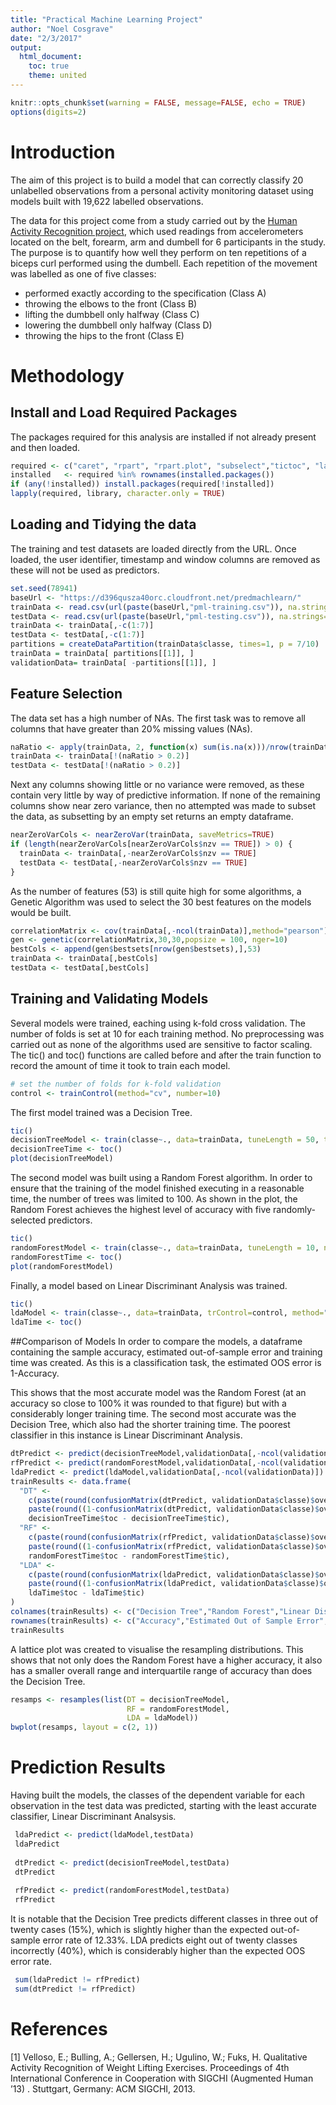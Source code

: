 ```yaml
---
title: "Practical Machine Learning Project"
author: "Noel Cosgrave"
date: "2/3/2017"
output: 
  html_document:
    toc: true
    theme: united
---
```


```r
knitr::opts_chunk$set(warning = FALSE, message=FALSE, echo = TRUE)
options(digits=2)
```

# Introduction
The aim of this project is to build a model that can correctly classify 20 unlabelled observations from a personal activity monitoring dataset using models built with 19,622 labelled observations. 

The data for this project come from a study carried out by the [Human Activity Recognition project](http://groupware.les.inf.puc-rio.br/har), which used readings from accelerometers located on the belt, forearm, arm and dumbell for 6 participants in the study. The purpose is to quantify how well they perform on ten repetitions of a biceps curl performed using the dumbell. Each repetition of the movement was labelled as one of five classes:

- performed exactly according to the specification (Class A)
- throwing the elbows to the front (Class B)
- lifting the dumbbell only halfway (Class C)
- lowering the dumbbell only halfway (Class D)
- throwing the hips to the front (Class E)

# Methodology

## Install and Load Required Packages
The packages required for this analysis are installed if not already present and then loaded.
```r
required <- c("caret", "rpart", "rpart.plot", "subselect","tictoc", "lattice")
installed   <- required %in% rownames(installed.packages())
if (any(!installed)) install.packages(required[!installed])
lapply(required, library, character.only = TRUE)
```

## Loading and Tidying the data

The training and test datasets are loaded directly from the URL. Once loaded, the user identifier, timestamp and window columns are removed as these will not be used as predictors.

```r
set.seed(78941)
baseUrl <- "https://d396qusza40orc.cloudfront.net/predmachlearn/"
trainData <- read.csv(url(paste(baseUrl,"pml-training.csv")), na.strings=c("NA","#DIV/0!",""))
testData <- read.csv(url(paste(baseUrl,"pml-testing.csv")), na.strings=c("NA","#DIV/0!",""))
trainData <- trainData[,-c(1:7)]
testData <- testData[,-c(1:7)]
partitions = createDataPartition(trainData$classe, times=1, p = 7/10)
trainData = trainData[ partitions[[1]], ]
validationData= trainData[ -partitions[[1]], ]
```
## Feature Selection
The data set has a high number of NAs. The first task was to remove all columns that have greater than 20% missing values (NAs). 

```r
naRatio <- apply(trainData, 2, function(x) sum(is.na(x)))/nrow(trainData)
trainData <- trainData[!(naRatio > 0.2)]
testData <- testData[!(naRatio > 0.2)]
```

Next any columns showing little or no variance were removed, as these contain very little by way of predictive information. If none of the remaining columns show near zero variance, then no attempted was made to subset the data, as subsetting by an empty set returns an empty dataframe.

```r
nearZeroVarCols <- nearZeroVar(trainData, saveMetrics=TRUE)
if (length(nearZeroVarCols[nearZeroVarCols$nzv == TRUE]) > 0) {
  trainData <- trainData[,-nearZeroVarCols$nzv == TRUE]
  testData <- testData[,-nearZeroVarCols$nzv == TRUE]
}
```

As the number of features (53) is still quite high for some algorithms, a Genetic Algorithm was used to select the 30 best features on the models would be built.

```r
correlationMatrix <- cov(trainData[,-ncol(trainData)],method="pearson")
gen <- genetic(correlationMatrix,30,30,popsize = 100, nger=10)
bestCols <- append(gen$bestsets[nrow(gen$bestsets),],53)
trainData <- trainData[,bestCols]
testData <- testData[,bestCols]
```

## Training and Validating Models
Several models were trained, eaching using k-fold cross validation. The number of folds is set at 10 for each training method. No preprocessing was carried out as none of the algorithms used are sensitive to factor scaling. The tic() and toc() functions are called before and after the train function to record the amount of time it took to train each model. 

```r
# set the number of folds for k-fold validation
control <- trainControl(method="cv", number=10)
```

The first model trained was a Decision Tree.  
```r
tic()
decisionTreeModel <- train(classe~., data=trainData, tuneLength = 50, trControl=control, method="rpart")
decisionTreeTime <- toc()
plot(decisionTreeModel)
```

The second model was built using a Random Forest algorithm. In order to ensure that the training of the model finished executing in a reasonable time, the number of trees was limited to 100. As shown in the plot, the Random Forest achieves the highest level of accuracy with five randomly-selected predictors.
```r
tic()
randomForestModel <- train(classe~., data=trainData, tuneLength = 10, ntree=100, trControl=control, method="rf")
randomForestTime <- toc()
plot(randomForestModel)
```

Finally, a model based on Linear Discriminant Analysis was trained. 
```r
tic()
ldaModel <- train(classe~., data=trainData, trControl=control, method="lda")
ldaTime <- toc()
```



##Comparison of Models
In order to compare the models, a dataframe containing the sample accuracy, estimated out-of-sample error and training time was created. As this is a classification task, the estimated OOS error is 1-Accuracy. 

This shows that the most accurate model was the Random Forest (at an accuracy so close to 100% it was rounded to that figure) but with a considerably longer training time. The second most accurate was the Decision Tree, which also had the shorter training time. The poorest classifier in this instance is Linear Discriminant Analysis.
```r
dtPredict <- predict(decisionTreeModel,validationData[,-ncol(validationData)])
rfPredict <- predict(randomForestModel,validationData[,-ncol(validationData)])
ldaPredict <- predict(ldaModel,validationData[,-ncol(validationData)])
trainResults <- data.frame(
  "DT" <- 
    c(paste(round(confusionMatrix(dtPredict, validationData$classe)$overall[1]*100, 3), " %"),
    paste(round((1-confusionMatrix(dtPredict, validationData$classe)$overall[1])*100, 3), " %"),  
    decisionTreeTime$toc - decisionTreeTime$tic),
  "RF" <- 
    c(paste(round(confusionMatrix(rfPredict, validationData$classe)$overall[1]*100, 3), " %"),
    paste(round((1-confusionMatrix(rfPredict, validationData$classe)$overall[1])*100, 3), " %"),  
    randomForestTime$toc - randomForestTime$tic),
  "LDA" <- 
    c(paste(round(confusionMatrix(ldaPredict, validationData$classe)$overall[1]*100, 3), " %"),
    paste(round((1-confusionMatrix(ldaPredict, validationData$classe)$overall[1])*100, 3), " %"),  
    ldaTime$toc - ldaTime$tic)
)
colnames(trainResults) <- c("Decision Tree","Random Forest","Linear Discriminant Analysis")
rownames(trainResults) <- c("Accuracy","Estimated Out of Sample Error","Training Time (seconds)")
trainResults
```
A lattice plot was created to visualise the resampling distributions. This shows that not only does the Random Forest have a higher accuracy, it also has a smaller overall range and interquartile range of accuracy than does the Decision Tree.
```r
resamps <- resamples(list(DT = decisionTreeModel,
                          RF = randomForestModel,
                          LDA = ldaModel))
bwplot(resamps, layout = c(2, 1))
```

# Prediction Results
Having built the models, the classes of the dependent variable for each observation in the test data was predicted, starting with the least accurate classifier, Linear Discriminant Analsysis.

```r
 ldaPredict <- predict(ldaModel,testData)
 ldaPredict
 
 dtPredict <- predict(decisionTreeModel,testData)
 dtPredict
 
 rfPredict <- predict(randomForestModel,testData)
 rfPredict
```

It is notable that the Decision Tree predicts different classes in three out of twenty cases (15%), which is slightly higher than the expected out-of-sample error rate of 12.33%. LDA predicts eight out of twenty classes incorrectly (40%), which is considerably higher than the expected OOS error rate.

```r
 sum(ldaPredict != rfPredict)
 sum(dtPredict != rfPredict)
```

# References
[1] Velloso, E.; Bulling, A.; Gellersen, H.; Ugulino, W.; Fuks, H. Qualitative Activity Recognition of Weight Lifting Exercises. Proceedings of 4th International Conference in Cooperation with SIGCHI (Augmented Human ’13) . Stuttgart, Germany: ACM SIGCHI, 2013.